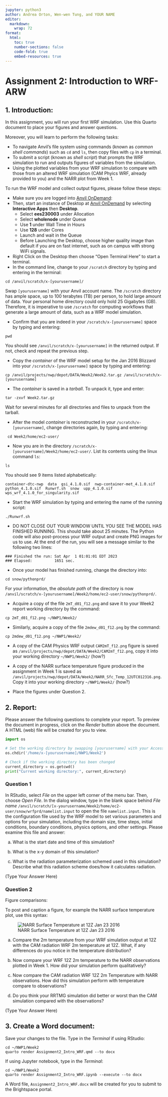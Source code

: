 ```yaml
---
jupyter: python3
author: Andrea Orton, Wen-wen Tung, and YOUR NAME
editor: 
  markdown: 
    wrap: 72
format:
  html:
    toc: true
    number-sections: false
    code-fold: true
    embed-resources: true
---
```


# Assignment 2: Introduction to WRF-ARW

## 1. Introduction:

In this assignment, you will run your first WRF simulation. Use this Quarto document to place your figures and answer questions.

Moreover, you will learn to perform the following tasks:

 - To navigate Anvil's file system using commands (known as *common shell commands*) such as `cd` and `ls`, then copy files with `cp` in a terminal.
 - To submit a script (known as *shell script*) that prompts the WRF simulation to run and outputs figures of variables from the simulation.
 - Using the plotted variables from your WRF simulation to compare with those from an altered WRF simulation (CAM Phyics WRF, already provided to you) and the NARR plot from Week 1.

To run the WRF model and collect output figures, please follow these steps:

 -  Make sure you are logged into [Anvil OnDemand](https://ondemand.anvil.rcac.purdue.edu/):
 -  Then, start an instance of Desktop at [Anvil OnDemand](https://ondemand.anvil.rcac.purdue.edu/) by selecting **Interactive Apps** then **Desktop**.
     -  Select **ees230003** under Allocation
     -  Select **wholenode** under Queue 
     -  Use **1** under Wall Time in Hours
     -  Use **128** under Cores
     -  Launch and wait in the Queue
     -  Before Launching the Desktop, choose higher quality image than default if you are on fast internet, such as on campus with strong WiFi signals.
 -  Right Click on the Desktop then choose "Open Terminal Here" to start a terminal.
 -  In the command line, change to your `/scratch` directory by typing and entering in the terminal: 
```
cd /anvil/scratch/x-[yourusername]/
```
Swap `[yourusername]` with your Anvil account name. The `/scratch` directory has ample space, up to 100 terabytes (TB) per person, to hold large amount of data. Your personal home directory could only hold 25 Gigabytes (GB). Therefore, it is imperative to use `/scratch` for computing workflows that generate a large amount of data, such as a WRF model simulation.

 -  Confirm that you are indeed in your `/scratch/x-[yourusername]` space by typing and entering:
```
pwd
```
You should see `/anvil/scratch/x-[yourusername]` in the returned output. If not, check and repeat the previous step.

 -  Copy the *container* of the WRF model setup for the Jan 2016 Blizzard into your `/scratch/x-[yourusername]` space by typing and entering: 
```
cp /anvil/projects/nwp/depot/DATA/Week2/Week2.tar.gz /anvil/scratch/x-[yourusername]
```

 -  The *container* is saved in a *tarball*. To unpack it, type and enter:
```
tar -zxvf Week2.tar.gz
```
Wait for several minutes for all directories and files to unpack from the tarball.

 -  After the model *container* is reconstructed in your `/scratch/x-[yourusername]`, change directories again, by typing and entering: 
```
 cd Week2/home/ec2-user/
```

 -  Now you are in the directory `/scratch/x-[yourusername]/Week2/home/ec2-user/`. List its contents using the linux command `ls`:
```
ls
```
You should see 9 items listed alphabetically:
```
container-dtc-nwp  data  gsi_4.1.0.sif  nwp-container-met_4.1.0.sif  python_4.1.0.sif  Runwrf.sh  snow  upp_4.1.0.sif  wps_wrf_4.1.0_for_singularity.sif
```

 -  Start the WRF simulation by typing and entering the name of the running script: 
```
./Runwrf.sh
```

 -  DO NOT CLOSE OUT YOUR WINDOW UNTIL YOU SEE THE MODEL HAS FINISHED RUNNING. This should take about 25 minutes.  The Python code will also post-process your WRF output and create PNG images for us to use. At the end of the run, you will see a message similar to the following two lines:
```
### Finished the run: Sat Apr  1 01:01:01 EDT 2023
### Elapsed:          1651 sec.
```

 -  Once your model has finished running, change the directory into: 
```
cd snow/pythonprd/
```
For your information, the *absolute path* of the directory is now `/anvil/scratch/x-[yourusername]/Week2/home/ec2-user/snow/pythonprd/`.

 -  Acquire a copy of the file `2mT_d01_f12.png` and save it to your Week2 report working directory by the command: 
```
cp 2mT_d01_f12.png ~/NWP1/Week2/
```

 -  Similarly, acquire a copy of the file `2mdew_d01_f12.png` by the command: 
```
cp 2mdew_d01_f12.png ~/NWP1/Week2/
```
 
 -  A copy of the CAM Physics WRF output `CAM2mT_f12.png` figure is saved as `/anvil/projects/nwp/depot/DATA/Week2/CAM2mT_f12.png`, copy it into your working directory `~/NWP1/Week2/` (how?)
  
 -  A copy of the NARR surface temperature figure produced in the assignment in Week 1 is saved as `/anvil/projects/nwp/depot/DATA/Week2/NARR_Sfc_Temp_12UTC012316.png`. Copy it into your working directory `~/NWP1/Week2/` (how?)
 
 -  Place the figures under Question 2.


## 2. Report:

Please answer the following questions to complete your report. To preview the document in progress, click on the *Render* button above the document. A HTML (web) file will be created for you to view.

```python
import os

# Set the working directory by swapping [yourusername] with your Access account name
os.chdir('/home/x-[yourusername]/NWP1/Week2')

# Check if the working directory has been changed
current_directory = os.getcwd()
print("Current working directory:", current_directory)
```


### Question 1

In RStudio, select *File* on the upper left corner of the menu bar. Then, choose *Open File*. In the dialog window, type in the blank space behind *File name* `/anvil/scratch/[x-yourusername/Week2/home/ec2-user/snow/wrfprd/namelist.input` to open the file `namelist.input`. This is the configuration file used by the WRF model to set various parameters and options for your simulation, including the domain size, time steps, initial conditions, boundary conditions, physics options, and other settings. Please examine this file and answer:

a) What is the start date and time of this simulation?  

b) What is the x-y domain of this simulation?

c) What is the radiation parameterization schemed used in this simulation?  Describe what this radiation scheme does/how it calculates radiation.


(Type Your Answer Here)





### Question 2

Figure comparisons: 

To post and caption a figure, for example the NARR surface temperature plot, use this syntax:

![NARR Surface Temperature at 12Z Jan 23 2016](NARR_Sfc_Temp_12UTC012316.png)


(a) Compare the 2m temperature from your WRF simulation output at 12Z with the CAM radiation WRF 2m temperature at 12Z. What, if any differences do you notice in the temperature distribution?  

(b) Now compare your WRF 12Z 2m temperature to the NARR observations plotted in Week 1.  How did your simulation perform qualitatively?  

(c) Now compare the CAM radiation WRF 12Z 2m Temperature with NARR observations.  How did this simulation perform with temperature compare to observations?  

(d) Do you think your RRTMG simulation did better or worst than the CAM simulation compared with the observations?



(Type Your Answer Here)













## 3. Create a Word document:


Save your changes to the file. Type in the *Terminal* if using RStudio:
```
cd ~/NWP1/Week2
quarto render Assignment2_Intro_WRF.qmd --to docx
```

If using Jupyter notebook, type in the *Terminal*:
```
cd ~/NWP1/Week2
quarto render Assignment2_Intro_WRF.ipynb --execute --to docx
```

A Word file, `Assignment2_Intro_WRF.docx` will be created for you to submit to the Brightspace portal.